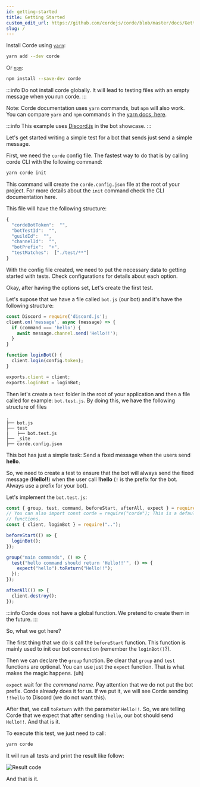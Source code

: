 ```yaml
---
id: getting-started
title: Getting Started
custom_edit_url: https://github.com/cordejs/corde/blob/master/docs/GettingStarted.mdx
slug: /
---
```


Install Corde using [`yarn`](https://yarnpkg.com/en/package/corde):

```bash
yarn add --dev corde
```

Or [`npm`](https://www.npmjs.com/package/corde):

```bash
npm install --save-dev corde
```

:::info
Do not install corde globally. It will lead to testing files with an empty message when you run corde.
:::

Note: Corde documentation uses `yarn` commands, but `npm` will also work. You can compare `yarn` and `npm` commands in the [yarn docs, here](https://yarnpkg.com/en/docs/migrating-from-npm#toc-cli-commands-comparison).

:::info
This example uses [Discord.js](https://discord.js.org/#/) in the bot showcase.
:::

Let's get started writing a simple test for a bot that sends just send a simple message.

First, we need the `corde` config file. The fastest way to do that is by calling corde CLI with the following command:

```bash
yarn corde init
```

This command will create the `corde.config.json` file at the root of your project. For more details about the `init` command
check the CLI documentation here.

This file will have the following structure:

```javascript
{
  "cordeBotToken":  "",
  "botTestId":  "",
  "guildId":  "",
  "channelId":  "",
  "botPrefix":  "+",
  "testMatches":  ["./test/**"]
}
```

With the config file created, we need to put the necessary data to getting started with tests.
Check configurations for details about each option.

Okay, after having the options set, Let's create the first test.

Let's supose that we have a file called `bot.js` (our bot) and it's have the following structure:

```javascript title="bot.js"
const Discord = require('discord.js');
client.on('message', async (message) => {
  if (command === 'hello') {
    await message.channel.send('Hello!!');
  }
}

function loginBot() {
  client.login(config.token);
}

exports.client = client;
exports.loginBot = loginBot;
```

Then let's create a `test` folder in the root of your application and then a file called for example: `bot.test.js`.
By doing this, we have the following structure of files

```
.
├── bot.js
├── test
|   ├── bot.test.js
├── _site
├── corde.config.json
```

This bot has just a simple task: Send a fixed message when the users send **hello**.

So, we need to create a test to ensure that the bot will always send the fixed message (**Hello!!**) when
the user call **!hello** (`!` is the prefix for the bot. Always use a prefix for your bot).

Let's implement the `bot.test.js`:

```javascript title="./tests/bot.test.js"
const { group, test, command, beforeStart, afterAll, expect } = require("corde");
// You can also import const corde = require("corde"); This is a default export with all others
// functions.
const { client, loginBot } = require("..");

beforeStart(() => {
  loginBot();
});

group("main commands", () => {
  test("hello command should return 'Hello!!'", () => {
    expect("hello").toReturn("Hello!!");
  });
});

afterAll(() => {
  client.destroy();
});
```

:::info
Corde does not have a global function. We pretend to create them in the future.
:::

So, what we got here?

The first thing that we do is call the `beforeStart` function. This function is mainly used to
init our bot connection (remember the `loginBot()`?).

Then we can declare the `group` function. Be clear that `group` and `test` functions are optional.
You can use just the `expect` function. That is what makes the magic happens. (uh)

`expect` wait for the _command name_. Pay attention that we do not put the bot prefix. Corde already does it
for us. If we put it, we will see Corde sending `!!hello` to Discord (we do not want this).

After that, we call `toReturn` with the parameter `Hello!!`. So, we are telling Corde that we expect that after sending `!hello`,
our bot should send `Hello!!`. And that is it.

To execute this test, we just need to call:

```bash
yarn corde
```

It will run all tests and print the result like follow:

<div style={{textAlign: 'center'}}>

![Result code](/img/test_success_example.png)

</div>

And that is it.
